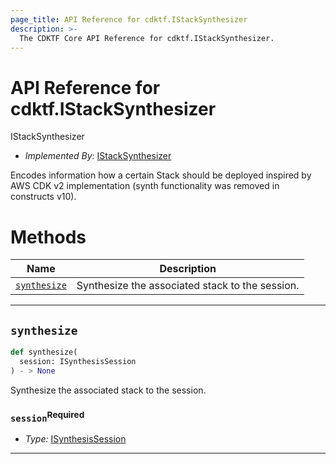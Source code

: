 ```yaml
---
page_title: API Reference for cdktf.IStackSynthesizer
description: >-
  The CDKTF Core API Reference for cdktf.IStackSynthesizer.
---
```


<!-- This file is generated through yarn generate-docs -->

# API Reference for cdktf.IStackSynthesizer

   IStackSynthesizer <a name="IStackSynthesizer" id="cdktf.IStackSynthesizer"></a>
  
  - *Implemented By:* <a href="#cdktf.IStackSynthesizer">IStackSynthesizer</a>
  
  Encodes information how a certain Stack should be deployed inspired by AWS CDK v2 implementation (synth functionality was removed in constructs v10).
  
  # Methods <a name="Methods" id="Methods"></a>
  
  | **Name** | **Description** |
  | --- | --- |
  | <code><a href="#cdktf.IStackSynthesizer.synthesize">synthesize</a></code> | Synthesize the associated stack to the session. |
  
  ---
  
  ## `synthesize` <a name="synthesize" id="cdktf.IStackSynthesizer.synthesize"></a>
  
  ```python
  def synthesize(
    session: ISynthesisSession
 ) - > None
  ```
  
  Synthesize the associated stack to the session.
  
  ### `session`<sup>Required</sup> <a name="session" id="cdktf.IStackSynthesizer.synthesize.parameter.session"></a>
  
  - *Type:* <a href="#cdktf.ISynthesisSession">ISynthesisSession</a>
  
  ---
  
  
